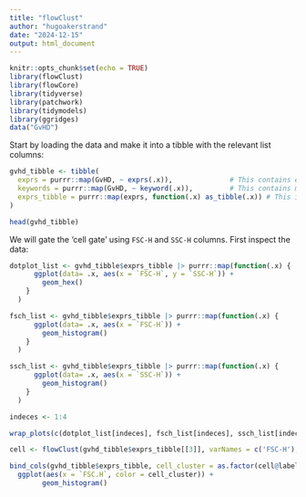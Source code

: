 ```yaml
---
title: "flowClust"
author: "hugoakerstrand"
date: "2024-12-15"
output: html_document
---
```


```r
knitr::opts_chunk$set(echo = TRUE)
library(flowClust)
library(flowCore)
library(tidyverse)
library(patchwork)
library(tidymodels)
library(ggridges)
data("GvHD")
```

Start by loading the data and make it into a tibble with the relevant list columns:

```r

gvhd_tibble <- tibble(
  exprs = purrr::map(GvHD, ~ exprs(.x)),              # This contains event data
  keywords = purrr::map(GvHD, ~ keyword(.x)),         # This contains meta data
  exprs_tibble = purrr::map(exprs, function(.x) as_tibble(.x)) # This is for plotting
)

head(gvhd_tibble)
```

We will gate the 'cell gate' using `FSC-H` and `SSC-H` columns. First inspect the data:

```r
dotplot_list <- gvhd_tibble$exprs_tibble |> purrr::map(function(.x) {
      ggplot(data= .x, aes(x = `FSC-H`, y = `SSC-H`)) +
        geom_hex()
    }
  )

fsch_list <- gvhd_tibble$exprs_tibble |> purrr::map(function(.x) {
      ggplot(data= .x, aes(x = `FSC-H`)) +
        geom_histogram()
    }
  )

ssch_list <- gvhd_tibble$exprs_tibble |> purrr::map(function(.x) {
      ggplot(data= .x, aes(x = `SSC-H`)) +
        geom_histogram()
    }
  )

indeces <- 1:4

wrap_plots(c(dotplot_list[indeces], fsch_list[indeces], ssch_list[indeces]), nrow = 3, guides = 'collect')
```

```r
cell <- flowClust(gvhd_tibble$exprs_tibble[[3]], varNames = c('FSC-H'), K = 2, nu = 1, )
```

```r
bind_cols(gvhd_tibble$exprs_tibble, cell_cluster = as.factor(cell@label)) |> 
  ggplot(aes(x = `FSC.H`, color = cell_cluster)) +
        geom_histogram()
```

